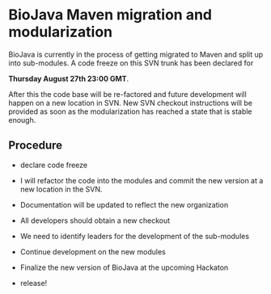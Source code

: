 = BioJava Maven migration and modularization =

BioJava is currently in the process of getting migrated to Maven and split up into sub-modules. A code freeze on this SVN trunk has been declared for

'''Thursday August 27th 23:00 GMT'''.

After this the code base will be re-factored and future development will happen on a new location in SVN. New SVN checkout instructions will be provided as soon as the modularization has reached a state that is stable enough.

== Procedure ==

* declare code freeze

* I will refactor the code into the modules and commit the new version at a new location in the SVN.

* Documentation will be updated to reflect the new organization

* All developers should obtain a new checkout

* We need to identify leaders for the development of the sub-modules

* Continue development on the new modules

* Finalize the new version of BioJava at the upcoming Hackaton

* release!